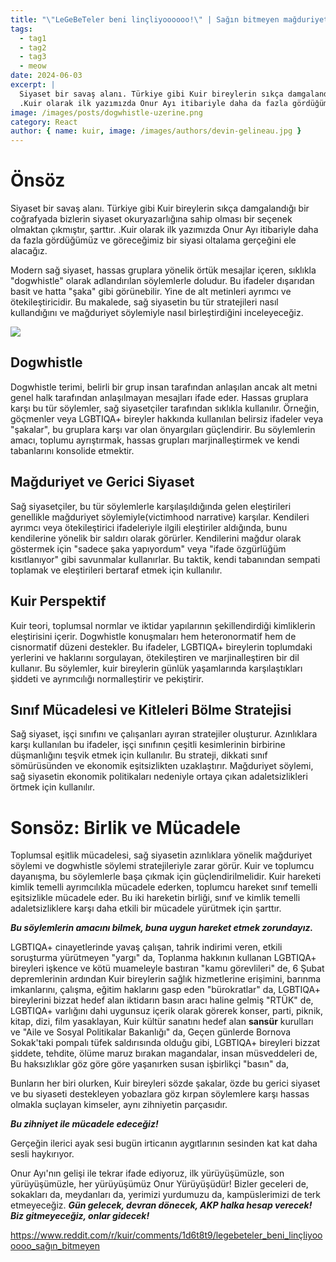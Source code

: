 ```yaml
---
title: "\"LeGeBeTeler beni linçliyoooooo!\" | Sağın bitmeyen mağduriyeti ve dogwhistle stratejisi üzerine"
tags:
  - tag1
  - tag2
  - tag3
  - meow
date: 2024-06-03
excerpt: |
  Siyaset bir savaş alanı. Türkiye gibi Kuir bireylerin sıkça damgalandığı bir coğrafyada bizlerin siyaset okuryazarlığına sahip olması bir seçenek olmaktan çıkmıştır, şarttır.
  .Kuir olarak ilk yazımızda Onur Ayı itibariyle daha da fazla gördüğümüz ve göreceğimiz bir siyasi oltalama gerçeğini ele alacağız.
image: /images/posts/dogwhistle-uzerine.png
category: React
author: { name: kuir, image: /images/authors/devin-gelineau.jpg }
---
```


# Önsöz

Siyaset bir savaş alanı. Türkiye gibi Kuir bireylerin sıkça damgalandığı bir coğrafyada bizlerin siyaset okuryazarlığına sahip olması bir seçenek olmaktan çıkmıştır, şarttır.
.Kuir olarak ilk yazımızda Onur Ayı itibariyle daha da fazla gördüğümüz ve göreceğimiz bir siyasi oltalama gerçeğini ele alacağız.

Modern sağ siyaset, hassas gruplara yönelik örtük mesajlar içeren, sıklıkla "dogwhistle" olarak adlandırılan söylemlerle doludur. Bu ifadeler dışarıdan basit ve hatta "şaka" gibi görünebilir. Yine de alt metinleri ayrımcı ve ötekileştiricidir.
Bu makalede, sağ siyasetin bu tür stratejileri nasıl kullandığını ve mağduriyet söylemiyle nasıl birleştirdiğini inceleyeceğiz.

![](/images/posts/dogwhistle-uzerine.png)

## Dogwhistle

Dogwhistle terimi, belirli bir grup insan tarafından anlaşılan ancak alt metni genel halk tarafından anlaşılmayan mesajları ifade eder.
Hassas gruplara karşı bu tür söylemler, sağ siyasetçiler tarafından sıklıkla kullanılır. Örneğin, göçmenler veya LGBTIQA+ bireyler hakkında kullanılan belirsiz ifadeler veya "şakalar", bu gruplara karşı var olan önyargıları güçlendirir.
Bu söylemlerin amacı, toplumu ayrıştırmak, hassas grupları marjinalleştirmek ve kendi tabanlarını konsolide etmektir.

## Mağduriyet ve Gerici Siyaset

Sağ siyasetçiler, bu tür söylemlerle karşılaşıldığında gelen eleştirileri genellikle mağduriyet söylemiyle(victimhood narrative) karşılar.
Kendileri ayrımcı veya ötekileştirici ifadeleriyle ilgili eleştiriler aldığında, bunu kendilerine yönelik bir saldırı olarak görürler.
Kendilerini mağdur olarak göstermek için "sadece şaka yapıyordum" veya "ifade özgürlüğüm kısıtlanıyor" gibi savunmalar kullanırlar.
Bu taktik, kendi tabanından sempati toplamak ve eleştirileri bertaraf etmek için kullanılır.

## Kuir Perspektif

Kuir teori, toplumsal normlar ve iktidar yapılarının şekillendirdiği kimliklerin eleştirisini içerir.
Dogwhistle konuşmaları hem heteronormatif hem de cisnormatif düzeni destekler.
Bu ifadeler, LGBTIQA+ bireylerin toplumdaki yerlerini ve haklarını sorgulayan, ötekileştiren ve marjinalleştiren bir dil kullanır.
Bu söylemler, kuir bireylerin günlük yaşamlarında karşılaştıkları şiddeti ve ayrımcılığı normalleştirir ve pekiştirir.

## Sınıf Mücadelesi ve Kitleleri Bölme Stratejisi

Sağ siyaset, işçi sınıfını ve çalışanları ayıran stratejiler oluşturur.
Azınlıklara karşı kullanılan bu ifadeler, işçi sınıfının çeşitli kesimlerinin birbirine düşmanlığını teşvik etmek için kullanılır.
Bu strateji, dikkati sınıf sömürüsünden ve ekonomik eşitsizlikten uzaklaştırır.
Mağduriyet söylemi, sağ siyasetin ekonomik politikaları nedeniyle ortaya çıkan adaletsizlikleri örtmek için kullanılır.

# Sonsöz: Birlik ve Mücadele

Toplumsal eşitlik mücadelesi, sağ siyasetin azınlıklara yönelik mağduriyet söylemi ve dogwhistle söylemi stratejileriyle zarar görür.
Kuir ve toplumcu dayanışma, bu söylemlerle başa çıkmak için güçlendirilmelidir.
Kuir hareketi kimlik temelli ayrımcılıkla mücadele ederken, toplumcu hareket sınıf temelli eşitsizlikle mücadele eder.
Bu iki hareketin birliği, sınıf ve kimlik temelli adaletsizliklere karşı daha etkili bir mücadele yürütmek için şarttır.

***Bu söylemlerin amacını bilmek, buna uygun hareket etmek zorundayız.***

LGBTIQA+ cinayetlerinde yavaş çalışan, tahrik indirimi veren, etkili soruşturma yürütmeyen "yargı" da,
Toplanma hakkının kullanan LGBTIQA+ bireyleri işkence ve kötü muameleyle bastıran "kamu görevlileri" de,
6 Şubat depremlerinin ardından Kuir bireylerin sağlık hizmetlerine erişimini, barınma imkanlarını, çalışma, eğitim haklarını gasp eden "bürokratlar" da,
LGBTIQA+ bireylerini bizzat hedef alan iktidarın basın aracı haline gelmiş "RTÜK" de,
LGBTIQA+ varlığını dahi uygunsuz içerik olarak görerek konser, parti, piknik, kitap, dizi, film yasaklayan, Kuir kültür sanatını hedef alan **sansür** kurulları ve "Aile ve Sosyal Politikalar Bakanlığı" da,
Geçen günlerde Bornova Sokak'taki pompalı tüfek saldırısında olduğu gibi, LGBTIQA+ bireyleri bizzat şiddete, tehdite, ölüme maruz bırakan magandalar, insan müsveddeleri de,
Bu haksızlıklar göz göre göre yaşanırken susan işbirlikçi "basın" da,

Bunların her biri olurken, Kuir bireyleri sözde şakalar, özde bu gerici siyaset ve bu siyaseti destekleyen yobazlara göz kırpan söylemlere karşı hassas olmakla suçlayan kimseler, aynı zihniyetin parçasıdır.

***Bu zihniyet ile mücadele edeceğiz!***

Gerçeğin ilerici ayak sesi bugün irticanın aygıtlarının sesinden kat kat daha sesli haykırıyor.

Onur Ayı'nın gelişi ile tekrar ifade ediyoruz, ilk yürüyüşümüzle, son yürüyüşümüzle, her yürüyüşümüz Onur Yürüyüşüdür!
Bizler geceleri de, sokakları da, meydanları da, yerimizi yurdumuzu da, kampüslerimizi de terk etmeyeceğiz.
***Gün gelecek, devran dönecek, AKP halka hesap verecek! Biz gitmeyeceğiz, onlar gidecek!***

https://www.reddit.com/r/kuir/comments/1d6t8t9/legebeteler_beni_linçliyoooooo_sağın_bitmeyen
